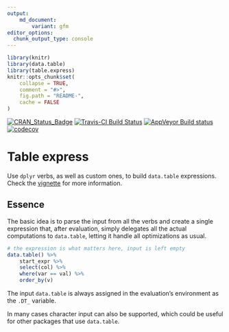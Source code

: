 ```yaml
---
output:
    md_document:
        variant: gfm
editor_options: 
  chunk_output_type: console
---
```


<!-- README.md is generated from README.Rmd. Please edit that file -->

```r
library(knitr)
library(data.table)
library(table.express)
knitr::opts_chunk$set(
    collapse = TRUE,
    comment = "#>",
    fig.path = "README-",
    cache = FALSE
)
```

[![CRAN\_Status\_Badge](http://www.r-pkg.org/badges/version/table.express)](https://cran.r-project.org/package=table.express)
[![Travis-CI Build Status](https://travis-ci.org/asardaes/table.express.svg?branch=master)](https://travis-ci.org/asardaes/table.express)
[![AppVeyor Build status](https://ci.appveyor.com/api/projects/status/bb9606tfe648gajn?svg=true)](https://ci.appveyor.com/project/asardaes/table-express)
[![codecov](https://codecov.io/gh/asardaes/table.express/branch/master/graph/badge.svg)](https://codecov.io/gh/asardaes/table.express)


# Table express

Use `dplyr` verbs, as well as custom ones, to build `data.table` expressions.
Check the [vignette](https://asardaes.github.io/table.express/articles/table.express.html) for more information.

## Essence

The basic idea is to parse the input from all the verbs and create a single expression that, after evaluation,
simply delegates all the actual computations to `data.table`,
letting it handle all optimizations as usual.

```r
# the expression is what matters here, input is left empty
data.table() %>%
    start_expr %>%
    select(col) %>%
    where(var == val) %>%
    order_by(v)
```

The input `data.table` is always assigned in the evaluation's environment as the `.DT_` variable.

In many cases character input can also be supported,
which could be useful for other packages that use `data.table`.
